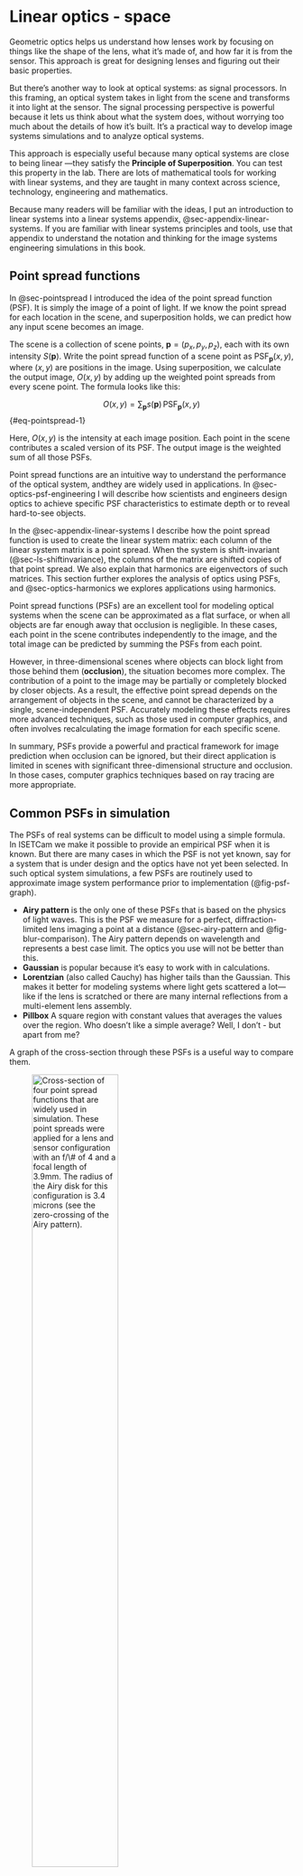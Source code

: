 # Linear optics - space {#sec-optics-linear-space}
Geometric optics helps us understand how lenses work by focusing on things like the shape of the lens, what it’s made of, and how far it is from the sensor. This approach is great for designing lenses and figuring out their basic properties.

But there’s another way to look at optical systems: as signal processors. In this framing, an optical system takes in light from the scene and transforms it into light at the sensor. The signal processing perspective is powerful because it lets us think about what the system does, without worrying too much about the details of how it’s built. It’s a practical way to develop image systems simulations and to analyze optical systems.

This approach is especially useful because many optical systems are close to being linear —they satisfy the **Principle of Superposition**. You can test this property in the lab. There are lots of mathematical tools for working with linear systems, and they are taught in many context across science, technology, engineering and mathematics.

Because many readers will be familiar with the ideas, I put an introduction to linear systems into a linear systems appendix, @sec-appendix-linear-systems.  If you are familiar with linear systems principles and tools, use that appendix to understand the notation and thinking for the image systems engineering simulations in this book.

## Point spread functions {#sec-pointspread-2}
In @sec-pointspread I introduced the idea of the point spread function (PSF). It is simply the image of a point of light. If we know the point spread for each location in the scene, and superposition holds, we can predict how any input scene becomes an image. 

The scene is a collection of scene points, $\mathbf{p} = (p_x, p_y, p_z)$, each with its own intensity $S(\mathbf{p})$. Write the point spread function of a scene point as $\text{PSF}_\mathbf{p}(x, y)$, where $(x, y)$ are positions in the image. Using superposition, we calculate the output image, $O(x,y)$ by adding up the weighted point spreads from every scene point. The formula looks like this:

$$
O(x, y) = \sum_{\mathbf{p}} s(\mathbf{p})\, \text{PSF}_\mathbf{p}(x, y)
$$ {#eq-pointspread-1}

Here, $O(x, y)$ is the intensity at each image position. Each point in the scene contributes a scaled version of its PSF. The output image is the weighted sum of all those PSFs.

Point spread functions are an intuitive way to understand the performance of the optical system, andthey are widely used in applications. In @sec-optics-psf-engineering I will describe how scientists and engineers design optics to achieve specific PSF characteristics to estimate depth or to reveal hard-to-see objects.

In the @sec-appendix-linear-systems I describe how the point spread function is used to create the linear system matrix: each column of the linear system matrix is a point spread.  When the system is shift-invariant (@sec-ls-shiftinvariance), the columns of the matrix are shifted copies of that point spread.  We also explain that harmonics are eigenvectors of such matrices.  This section further explores the analysis of optics using PSFs, and  @sec-optics-harmonics we explores applications using harmonics.

::: {.callout-note title="A limitation of PSFs" collapse="false"}
Point spread functions (PSFs) are an excellent tool for modeling optical systems when the scene can be approximated as a flat surface, or when all objects are far enough away that occlusion is negligible. In these cases, each point in the scene contributes independently to the image, and the total image can be predicted by summing the PSFs from each point.

However, in three-dimensional scenes where objects can block light from those behind them (**occlusion**), the situation becomes more complex. The contribution of a point to the image may be partially or completely blocked by closer objects. As a result, the effective point spread depends on the arrangement of objects in the scene, and cannot be characterized by a single, scene-independent PSF. Accurately modeling these effects requires more advanced techniques, such as those used in computer graphics, and often involves recalculating the image formation for each specific scene.

In summary, PSFs provide a powerful and practical framework for image prediction when occlusion can be ignored, but their direct application is limited in scenes with significant three-dimensional structure and occlusion. In those cases, computer graphics techniques based on ray tracing are more appropriate.
:::

## Common PSFs in simulation {#sec-pointspread-common}
The PSFs of real systems can be difficult to model using a simple formula. In ISETCam we make it possible to provide an empirical PSF when it is known.  But there are many cases in which the PSF is not yet known, say for a system that is under design and the optics have not yet been selected. In such optical system simulations, a few PSFs are routinely used to approximate image system performance prior to implementation (@fig-psf-graph).

- **Airy pattern** is the only one of these PSFs that is based on the physics of light waves. This is the PSF we measure for a perfect, diffraction-limited lens imaging a point at a distance (@sec-airy-pattern and @fig-blur-comparison). The Airy pattern depends on wavelength and represents a best case limit. The optics you use will not be better than this.
- **Gaussian** is popular because it’s easy to work with in calculations. 
- **Lorentzian** (also called Cauchy) has higher tails than the Gaussian. This makes it better for modeling systems where light gets scattered a lot—like if the lens is scratched or there are many internal reflections from a multi-element lens assembly.
- **Pillbox** A square region with constant values that averages the values over the region. Who doesn't like a simple average?  Well, I don't - but apart from me?

A graph of the cross-section through these PSFs is a useful way to compare them. 

![Cross-section of four  point spread functions that are widely used in simulation. These point spreads were applied for a lens and sensor configuration with an $f/\#$ of 4 and a focal length of 3.9mm. The radius of the Airy disk for this configuration is 3.4 microns (see the zero-crossing of the Airy pattern).](images/optics/optics-siKernels-graph.png){#fig-psf-graph width="60%"}

We can simulate how the four PSF shapes transform a spectral radiance (@fig-psf-image). We compare the optical images four each of the PSFs for a scene comprising a set of grid lines. The images were calculated using the ISETCam script <a href="../code/fise_opticsPSF.html" target="_blank">fise_opticsPSF.</a>  The Airy and Gaussian PSFs were implemented with wavelength-dependent point spread functions. The Pillbox and Lorentzian PSFs were implemented as wavelength-indepedent.

![The Airy pattern shows the image for a diffraction limited lens with an $f/\# =4$. The Gaussian has a spread that is roughly consistent with the Airy Disk size and a similar wavelength dependency; long-wavelengths spread more than short wavelengths. The high tail of the Lorentzian PSF produces a veiling glare. The Pillbox size is about equal to the Airy disk, but it introduces much more blur because it has a relatively high level over the entire width.](images/optics/optics-siKernels-image.png){#fig-psf-image width="90%"}

These PSFs functions are valuable because they have simple parameters that control the amount of blur or light scatter. Here is a description of the different PSF formulae along with a brief descrition of their properties.

### The Airy pattern
The Airy pattern is circularly symmetric, so you only need to know the distance from the center, $r$, to describe it. The intensity at a distance $r$ from the center is:

$$
I(r) = I_0 \left[ \frac{2 J_1\left( \frac{\pi r}{\lambda N} \right)}{ \frac{\pi r}{\lambda N} } \right]^2
$$

Where:

- $I_0$ is the peak intensity at the center
- $J_1$ is the first-order Bessel function
- $N$ is the $f/\#$ of the lens
- $\lambda$ is the wavelength of light

The first dark ring defines the Airy disk (@fig-blur-comparison , @sec-airy-pattern).  It is the diameter where the intensity drops to zero, and defines the smallest spot size.

$$
d = \arcsin(2.44 \, \lambda N) \approx 2.44 \, \lambda N
$$ {#eq-airydisk3}

For $f/\# = 4$ the diameter ranges from 3.9 $\mu\text{m}$ (400 nm) to 6.83 $\mu\text{m}$ (700nm).  See the ISETCam function <a href="https://github.com/ISET/isetcam/blob/main/opticalimage/optics/airyDisk.m" target="_blank">`airyDisk`</a>

### Gaussian
The Gaussian is the classic “bell curve.” It’s simple and often a used as an approximation for optical systems.
$$
I(r) = I_0 \exp\left( -\frac{r^2}{2\sigma^2} \right)
$$

Here, $\sigma$ sets how spread out the blur is. Larger $\sigma$ means a blurrier image.

### Lorentzian (Cauchy)
The Lorentzian function appears in physics and probability theory. It’s famous for its “fat tails”—meaning it doesn’t drop off as quickly as a Gaussian. This makes it handy for modeling blur when there’s a lot of stray light or scattering.

$$
I(r) = \frac{I_0}{1 + \left( \frac{r}{\gamma} \right)^2}
$$

Here, $\gamma$ controls how wide the central peak is. A bigger $\gamma$ means a wider, flatter blur with more light in the tails.

All of these PSFs are simulated in <a href="https://github.com/ISET/isetcam/blob/main/opticalimage/optics/shiftinvariant/siSynthetic.m" target="_blank">`siSynthetic.m`.</a>

::: {.callout-note title="Linespread functions" collapse="false"}
The impact of different point spreads can be easier to measure and visualize using line inputs rather than points. The image created by a very thin line is called the **line spread function (LSF)**.

To find the LSF from the PSF, we simply sum along the direction ([psf2lsf.m](https://github.com/ISET/isetcam/blob/main/opticalimage/wavefront/psf/psf2lsf.m){target=_blank}). The LSF is the same in any direction when the PSF is cicularly symmetric.  Otherwise, the LSF differs with direction. 

The formula to calculate the PSF in a direction, in this case the $y$ direction, is very simple. We just sum across the $x$ direction.

$$
LSF = \sum_x PSF(x,y)
$$

Here are the linespread functions of the Gaussian and Lorenzian.

Given an LSF, it is possible to recover a unique circularly symmetric PSF using [lsf2circularpsf.m](https://github.com/ISET/isetcam/blob/main/opticalimage/wavefront/psf/lsf2circularpsf.m){target=_blank}. The Airy pattern is circularly symmetric; the Gaussian and Lorentz are usually implemented as circularly symmetric.  The pillbox is not.
:::

One of the challenges in image system simulations is to select the wavelength dependence of the PSF.  This dependence is formally specified for the Airy pattern, based on the wavelength of light and the size of the circular, pinhole aperture.  But for the Gaussian and Lorentzian, we must make a choice.

One way to make a decision is to measure the wavelength dependence for an existing system, say a system that uses materials with known properties, and use those measurements to guide the simulation. The variations in the PSF caused by these wavelength-dependences are called chromatic aberrations. There are two types of chromatic aberrations, and we describe them and how they might be measured in the next section.

## Chromatic aberration types {#sec-transverse-chromatic-aberration}
Because the index of refraction of a lens might vary with wavelength, the best focus distance also varies with wavelength (@sec-chromatic-aberration). Even for an ideal lens there is a wavelength dependence arising from the wave nature of light and the size of the aperture or $\text{f}/\#$ (@eq-airy1). 

### Longitudinal chromatic aberration
A consequence of this wavelength-dependence is that for a given image distance will be in best focus (small PSF) for one wavelength, but not all. The wavelength-dependent defocus is called **longitudinal chromatic aberration (LCA)**.

There is noticeable chromatic aberration for many types of lenses and materials.  The most surprising optical system with a large amount of chromatic aberration is the human eye!  The line spread and point spread functions measured at the human retina both vary considerably as we change the stimulus wavelength.

:::{.panel-tabset}
## Line Spread Function
![Typical human line spread functions. The dashed white lines are the relative retinal illuminance.](images/optics/linespread.png){#fig-optics-linespread}

## Point Spread Function
![Typical human point spread functions. The large spread for the blue is striking.  Notice that the orientation of the blur differs for this example subject, which is typical.](images/optics/pointspread.png){#fig-optics-pointspread}
:::

<figcaption>
Click on the tabs at the top to see typical human line spread functions or point spread functions for stimuli with equal energy, 425 nm, 525 nm, and 625 nm. See <a href="../code/02Optics/fise_humanLSF.html" target="_blank">Human LSF</a> for how ISETBio/ISETCam implements that calculation.

</figcaption>


The very large LCA of the human eye has consequences for many aspects of the human visual system and image systems engineering technology.  We will describe it quantitatively and explain why it matters to technology in @sec-human.

### Transverse chromatic aberration
A second type of chromatic aberration, called **transverse chromatic aberration (TCA)**, is also common in real imaging systems. While it is related to LCA, its physical cause is different.

TCA occurs when the image blur interacts with the position and size of the aperture. The two panels of the figure below show short wavelength (blue) and long wavelength (red) rays, originating from a point at the lower left. The blue rays are in focus, forming a tight spot on the image plane. The red rays, however, come to focus behind the image plane, creating a larger, blurred red circle.

:::{.panel-tabset}
## Longitudinal chromatic aberration
![With this aperture, there is only longitudinal chromatic aberration (LCA) and no transverse chromatic aberration (TCA).](images/optics/chromatic-notransverse.png){#fig-optics-notransverse width=70%}

## Transverse chromatic aberration
![With this pupil aperture, some of the rays from this point will be blocked from entering the lower part of the lens. The absence of these rays has a differential effect on the short- and long-wavelength light. The of the center of the red blur circle will be shifted so it no longer aligns with the center of the blue blur circle (TCA).](images/optics/chromatic-transverse.png){#fig-optics-transverse width=70%}
:::

<figcaption>
The images illustrate short wavelength (blue) and long wavelength (red) rays a single point. The blue rays are in good focus, but the red rays have a large blur circle. The two panels illustrate how changing the aperture position interacts with defocus to create transverse chromatic aberration. See the text for details.


</figcaption>
<!-- keep the empty lines for spacing in the rendered image -->

Now, imagine reducing the aperture size and moving it in front of the lens. This new aperture position blocks some of the rays from both wavelengths. For the blue rays, which were already converging to a tight focus, the effect is minimal —the spot gets a little dimmer. But for the red rays, which form a large blur circle already, the new aperture blocks rays that would have formed the lower part of their blur circle. As a result, the red blur circle is clipped at the bottom, and its center shifts upward. The red and blue circles are no longer aligned. Th displacement of the red blur circle is transverse chromatic aberration.

The size and position of the aperture determines the amount of TCA. The physical factors that cause the transverse shift are different from those that produce LCA. Both effects are related to the different wavelengths focus.  Were there no LCA, there would be no TCA.

## PSF engineering {#sec-optics-psf-engineering}
The usual goal of optical design for consumer photography is to create a lens that has a very compact point spread function (sharp image) that is the same for all wavelengths (no chromatic aberration).  This makes sense because people want their photographs to be sharp and free of the kind of chromatic fringing you can see in @fig-optics-linespread and @fig-optics-pointspread.

The goal of optical design can differ, of course, for different applications. In the sections below, I describe two cases that I found to be very interesting.  The first case designs optics for telescopes that are looking for planets in other star systems (exoplanets).  The second case designs optics that can be helpful in estimating the depth of objects in an image. For example, in microscopy we might be interested to measure the tissue layer where a particular glowing molecule resides. These two examples are drawn from the literature of PSF engineering.

### Exoplanets {#sec-psf-expolanets}
When we see a solar eclipse, the moon blocks the bright center of the sun, revealing the faint outer atmosphere called the *corona*. For centuries, scientists could only study the corona during these rare events. That changed in the 1930s, when Bernard Lyot invented the **coronagraph**—an optical instrument designed to block out the sun’s bright disk and make the corona visible at any time.

The key to a coronagraph is **PSF engineering**: designing the optics so that light from a bright central source (like the sun or a star) is strongly suppressed in the image. By shaping the point spread function (PSF) to have a dark center, the instrument allows much fainter features near the bright source to be detected. Lyot’s original design remains influential and is still used in modern telescopes, including the James Webb Space Telescope’s [coronagraphic instruments](https://jwst-docs.stsci.edu/jwst-mid-infrared-instrument/miri-instrumentation/miri-coronagraphs#gsc.tab=0){target=_blank}. The basic layout is shown in @fig-optics-lyot. [^lyot-math]

[^lyot-math]: The image formation in a coronagraph involves a sequence of Fourier Transforms between pupil and image planes. This mathematical framework allows us to predict how well the system will suppress unwanted light. We’ll explore these calculations in later sections. [See this ISETCam script for more details.](https://chatgpt.com/share/6892d701-54d0-8002-8137-ec17287ab549){target=_blank}

Here’s how the Lyot coronagraph works (@fig-optics-lyot): Parallel rays from a distant star or the sun enter the telescope and are focused by the first lens. At the focal plane, a small opaque disk (the **occulting disk**) blocks the bright central spot. This also introduces some diffraction, as light bends around the edge of the disk. A second lens then reimages the entrance pupil, creating a new pupil plane. In this plane, a **Lyot stop**—a slightly smaller aperture—blocks much of the diffracted light. Finally, a third lens forms the final image, where the bright core is suppressed and the faint corona or nearby objects become visible. Typically, only about 1/200th of the original light makes it through the system.

![Lyot coronagraph concept.](images/optics/optics-lyot-coronagraph.png){#fig-optics-lyot width="80%"}

Modern coronagraphs go beyond simple stops. They use specially shaped apertures and optical elements that adjust the phase of the incoming light, creating a PSF with an extremely dark center. One way to design the Lyot stop is to determine the diffraction pattern expected from the occulting stop and then use a Lyot stop that blocks the locations where the diffracted light is most intense.

![A Lyot stop designed to work with a nearly circular occulting stop. The pattern on the left shows the diffraction pattern from a nearly circular occulting stop. The image on the right shows the Lyot stop, which lets light pass (bright regions) where the diffraction intensity is low. (From [JWST documentation, Figure 3](https://tinyurl.com/bp8vmkz8){target=_blank}.](images/optics/optics-lyot-stops.png){#fig-optics-lyot-stops width=60%}

The PSF engineering first developed for coronagraphs is crucial for direct imaging of exoplanets, which are the planets orbiting other stars. The challenge is to block the overwhelming starlight so that the faint reflected light from a nearby planet can be detected.  One ambitious project, the Exo-Life Finder (ELF), uses advanced coronagraphic PSF engineering to search for signs of life on exoplanets (@kuhn2025-astronomy):

> The telescope we’d like to design and build targets the problem of finding life around planets outside the solar system. To do this requires separating the reflected starlight off the planet from the star. Astronomers call this “direct imaging.” This means we’re interested in optical systems that can have a narrow field-of-view (FOV), perhaps just a few arcseconds, and enormous photometric dynamic range capability. A laudable goal is to achieve raw sensitivity of $10^{-8}$ of the stellar flux in a region within about 1 arcsecond of the central star. A dedicated telescope with this capability could make images of the surface of nearby exoplanets using data inversion techniques, perhaps sufficient to see even signs of advanced exolife civilizations (@kuhn2025-astronomy).

![An image produced from coronagraphic data from the [James Webb Space Telescope](https://tinyurl.com/mr2b67ce){target=_blank} and from coronagraph data from the [Keck Observatory](https://www.caltech.edu/about/news/keck-observatorys-new-planet-imager-delivers-first-science-53770){target=_blank} (@serabyn2017-exoplanet-coronagraph [Figure 5].)](images/optics/optics-coronagraphs.png){#fig-psfengineering-kuhn width=70%}

In very modern designs the simple stops are replaced by optical components that control the phase of the light across the pupil (@kuhn2025-astronomy). This additional control creates a PSF with a central region that is suppressed by eight orders of magnitude or more—an essential requirement for exoplanet imaging. Achieving this level of control in a large instrument is a major technical challenge, involving not just optics, but also mechanical engineering, materials science, signal processing, and even project management and funding.

The search for exoplanets is a striking example of how PSF engineering can be used to push the limits of what we can observe, revealing new worlds that would otherwise remain hidden in the glare of their parent stars.

<!-- https://www.spiedigitallibrary.org/conference-proceedings-of-spie/12182/121820G/The-small-ELF-project--toward-an-ultra-large-coronagraphic/10.1117/12.2629645.full 
Jeff Kuhn describes the Exo-Life Finder (ELF) project.  The quotes below are about the Small ELF (SELF) prototype. Kuhn is an astronomer at the University of Hawaiʻi's Institute for Astronomy and has a long history of working on instruments and technologies for both solar observation and exoplanet detection. Kuhn is a key figure in the development of a special type of telescope called the Exo-Life Finder (ELF), which is designed to directly image exoplanets. The technology behind this, as you describe, involves creating a coronagraphic point spread function (PSF) that effectively blocks the light from the central star, allowing the much fainter light from nearby planets to be detected. This is a form of PSF engineering with a "black in the middle" design, specifically for the purpose of finding exoplanets. He has also been involved in other projects with similar goals, such as the Kermit camera for the Lyot Project Coronagraph, which was designed for "companion searches close to bright stars."  https://www.light-am.com/article/doi/10.37188/lam.2025.033
-->

### Microscopy and depth {#sec-psf-depth}
This second example of PSF engineering moves us from the vast scale of astronomy to the tiny world of microscopy.

Biologists often use fluorescent markers to tag specific molecules in tissue samples. These fluorescent tags can be attached to particular cells or molecules, and when excited by light at one wavelength (usually a short wavelength), they emit light at another (usually longer) wavelength. The emitted photons make the tags visible under a microscope. Because a single molecule is extremely small, it acts as a point source, and its image through the microscope optics is a point spread function (PSF).

In many biological experiments, researchers are interested in finding the $(x, y)$ positions and the number of these tagged molecules. If the tissue is sparsely labeled, each molecule produces a PSF that is well separated from the others. To locate and count the molecules, one can simply detect the PSFs in the image. The $(x, y)$ position of each molecule is estimated by finding the centroid of its PSF. Although there is some uncertainty in this estimate due to photon noise and imperfections in the optics, the centroid can be determined with much higher precision than the width of the PSF itself. This approach is called Single Molecule Localization Microscopy (**SMLM**). SMLM techniques are sometimes said to “break the diffraction limit,” meaning they can localize molecules at a finer scale than the size of the Airy disk. While this sounds magical, it is simply a clever use of statistical estimation and optics.

![Double-helix point spread. Using a spatial light modulator to control the phase of the light, Piestun and colleagues created an oriented point spread function (images). The angle of the point spread depends on the distance from the optics at a scale of hundreds of nanometers (graph). After @backlund2012-psfengineering [Figure 1].](images/optics/piestun-double-helix.png){#fig-optics-double-helix width=70%}

When the biological sample has some thickness, it is often important to know the depth ($z$ position) of each molecule, in addition to its $(x, y)$ location. Rafael Piestun and collaborators realized that the PSF of a point source changes with depth, especially in the near field. Normally, this change is just a slight increase in blur size, which is hard to measure accurately. However, Piestun’s group engineered an optical system that produces a PSF with a distinctive shape: two lobes that rotate around a central point as the depth ($z$) changes (@pavani2008-3d-dh-tracking). If you plot the PSF as a function of $z$, the pattern traces out a double helix (@fig-optics-double-helix). In practice, this means that for sparsely labeled samples, you can measure the centroid of the PSF to get $(x, y)$ and use the orientation of the lobes to estimate $z$. This clever PSF engineering enables precise 3D localization of single molecules. Piestun co-founded [Double Helix Optics](https://www.doublehelixoptics.com/) to commercialize this technology for 3D imaging and sensing.

::: {.callout-note title="Single Molecule Localization Microscopy" collapse="false"}
Single Molecule Localization Microscopy (SMLM) is a family of techniques that allow researchers to pinpoint the positions of individual fluorescent molecules with remarkable precision—much finer than the size of the diffraction-limited blur circle of optical microscopy. The Airy Disk size in conventional light microscopy is on the order of a micron. Because SMLM can reveal the position of structures at the nanometer scale, some people refer to these methods as *nanoscopy*.

The origins of SMLM trace back to W.E. Moerner, who first demonstrated that it was possible to detect light from a single fluorescent molecule. He and others later showed that commonly used biological fluorophores could be switched on and off (@moerner1989-singlemolecule, @dickson1997-gfp-moerner). This discovery paved the way for new imaging techniques.

Eric Betzig developed Photoactivated Localization Microscopy (PALM, @betzig2006-PALM), which uses light to activate only a sparse subset of fluorophores at a time. By repeating this process and localizing each molecule’s position with high precision, a detailed map of the sample can be built up over many cycles. Independently, Xiaowei Zhuang introduced a similar approach called Stochastic Optical Reconstruction Microscopy (STORM, @zhuang2006-STORM), which also relies on switching fluorophores on and off to achieve super-resolution.

These advances revolutionized biological imaging. Moerner, Betzig, and Stefan Hell[^hell-sted] were awarded the Nobel Prize in Chemistry for their pioneering work. Xiaowei Zhuang has also received many honors for her contributions to the field. Images from her papers, showing the power of the technique, are on [her lab website](https://zhuang.harvard.edu/storm_images.html){target=_blank}.

[^hell-sted]: Stefan Hell developed a different approach, called STED microscopy, which uses a special pattern of light excitation to shrink the region where fluorescence occurs, also achieving very high spatial resolution.
:::
